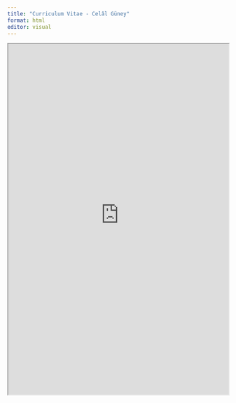 ```yaml
---
title: "Curriculum Vitae - Celâl Güney"
format: html
editor: visual
---
```


<iframe width="100%" height="800" src="https://raw.githubusercontent.com/Jeylal/celalguney/master/cv.pdf">

</iframe>